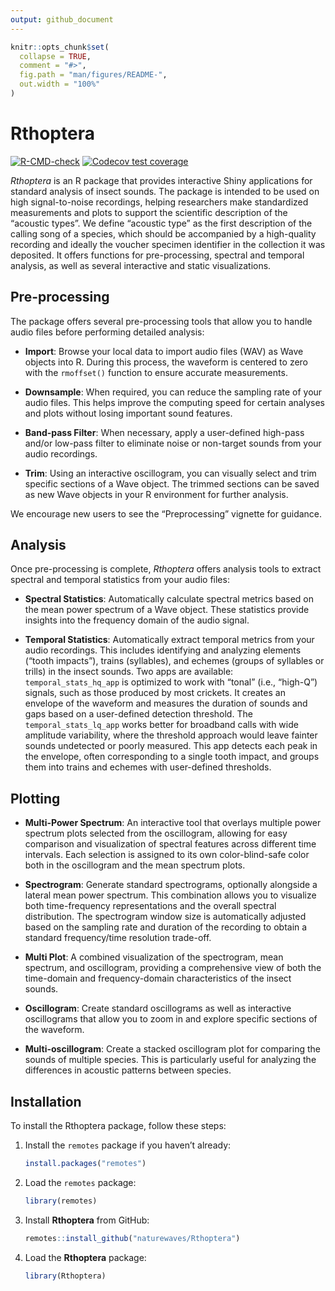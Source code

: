 ```yaml
---
output: github_document
---
```


<!-- README.md is generated from README.Rmd. Please edit that file -->

```r
knitr::opts_chunk$set(
  collapse = TRUE,
  comment = "#>",
  fig.path = "man/figures/README-",
  out.width = "100%"
)
```


<!-- README.md is generated from README.Rmd. Please edit that file -->

# Rthoptera

<!-- badges: start -->

[![R-CMD-check](https://github.com/naturewaves/Rthoptera/actions/workflows/R-CMD-check.yaml/badge.svg)](https://github.com/naturewaves/Rthoptera/actions/workflows/R-CMD-check.yaml)
[![Codecov test coverage](https://codecov.io/gh/naturewaves/Rthoptera/graph/badge.svg)](https://app.codecov.io/gh/naturewaves/Rthoptera)
<!-- badges: end -->


*Rthoptera* is an R package that provides interactive Shiny applications 
for standard analysis of insect sounds. The package is intended to be used 
on high signal-to-noise recordings, helping researchers make standardized 
measurements and plots to support the scientific description of the "acoustic types".
We define "acoustic type" as the first description of the calling song of a species,
which should be accompanied by a high-quality recording and ideally the voucher specimen
identifier in the collection it was deposited.
It offers functions for pre-processing, spectral and temporal analysis, as well as 
several interactive and static visualizations.

## Pre-processing

The package offers several pre-processing tools that allow you to handle audio 
files before performing detailed analysis:

- **Import**: Browse your local data to import audio files (WAV) as Wave objects 
into R. During this process, the waveform is centered to zero with the `rmoffset()`
function to ensure accurate measurements. 
  
- **Downsample**: When required, you can reduce the sampling rate of your audio 
files. This helps improve the computing speed for certain analyses and plots 
without losing important sound features. 
  
- **Band-pass Filter**: When necessary, apply a user-defined high-pass and/or 
low-pass filter to eliminate noise or non-target sounds from your audio recordings. 
  
- **Trim**: Using an interactive oscillogram, you can visually select and trim 
specific sections of a Wave object. The trimmed sections can be saved as new Wave 
objects in your R environment for further analysis.

We encourage new users to see the "Preprocessing" vignette for guidance.

## Analysis
Once pre-processing is complete, *Rthoptera* offers analysis tools to extract 
spectral and temporal statistics from your audio files:

- **Spectral Statistics**: Automatically calculate spectral metrics based on the 
mean power spectrum of a Wave object. These statistics provide insights into the 
frequency domain of the audio signal.

- **Temporal Statistics**: Automatically extract temporal metrics from your audio recordings. 
This includes identifying and analyzing elements ("tooth impacts"), trains (syllables), 
and echemes (groups of syllables or trills) in the insect sounds. Two apps are available: 
`temporal_stats_hq_app` is optimized to work with "tonal" (i.e., "high-Q") signals, 
such as those produced by most crickets. It creates an envelope of the waveform and 
measures the duration of sounds and gaps based on a user-defined detection threshold. 
The  `temporal_stats_lq_app` works better for broadband calls with wide amplitude variability, 
where the threshold approach would leave fainter sounds undetected or poorly measured. 
This app detects each peak in the envelope, often corresponding to a single tooth impact, 
and groups them into trains and echemes with user-defined thresholds. 

## Plotting

- **Multi-Power Spectrum**: An interactive tool that overlays multiple power 
spectrum plots selected from the oscillogram, allowing for easy comparison and 
visualization of spectral features across different time intervals. Each selection
is assigned to its own color-blind-safe color both in the oscillogram and the 
mean spectrum plots. 

- **Spectrogram**: Generate standard spectrograms, optionally alongside a lateral 
mean power spectrum. This combination allows you to visualize both time-frequency 
representations and the overall spectral distribution. The spectrogram window size 
is automatically adjusted based on the sampling rate and duration of the recording 
to obtain a standard frequency/time resolution trade-off. 

- **Multi Plot**: A combined visualization of the spectrogram, mean spectrum, and 
oscillogram, providing a comprehensive view of both the time-domain and frequency-domain 
characteristics of the insect sounds.

- **Oscillogram**: Create standard oscillograms as well as interactive oscillograms 
that allow you to zoom in and explore specific sections of the waveform.

- **Multi-oscillogram**: Create a stacked oscillogram plot for comparing the sounds 
of multiple species. This is particularly useful for analyzing the differences in 
acoustic patterns between species.

## Installation
To install the Rthoptera package, follow these steps:

1. Install the `remotes` package if you haven't already:

    ```r
    install.packages("remotes")
    ```

2. Load the `remotes` package:

    ```r
    library(remotes)
    ```

3. Install **Rthoptera** from GitHub:

    ```r
    remotes::install_github("naturewaves/Rthoptera")
    ```

4. Load the **Rthoptera** package:

    ```r
    library(Rthoptera)
    ```

